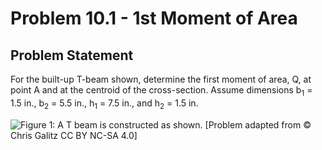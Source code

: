 # Problem 10.1 - 1st Moment of Area {.unnumbered}

## Problem Statement

For the built-up T-beam shown, determine the first moment of area, Q, at point A and at the centroid of the cross-section. Assume dimensions b<sub>1</sub> = 1.5 in., b<sub>2</sub> = 5.5 in., h<sub>1</sub> = 7.5 in., and h<sub>2</sub> = 1.5 in.

![Figure 1: A T beam is constructed as shown. ](images/680.png){fig-alt="A T beam has an upper base of b2 and a lower base of b1. The T beam also has a stem height of h1 and a top height of h2."}
\[Problem adapted from © Chris Galitz CC BY NC-SA 4.0\]